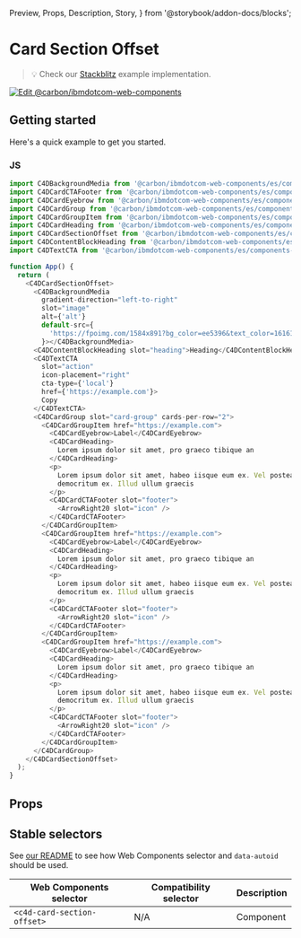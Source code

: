   Preview,
  Props,
  Description,
  Story,
} from '@storybook/addon-docs/blocks';

# Card Section Offset

> 💡 Check our
> [Stackblitz](https://stackblitz.com/github/carbon-design-system/carbon-for-ibm-dotcom/tree/main/packages/web-components/examples/stackblitz/components-react/card-section-offset)
> example implementation.

[![Edit @carbon/ibmdotcom-web-components](https://developer.stackblitz.com/img/open_in_stackblitz.svg)](https://stackblitz.com/github/carbon-design-system/carbon-for-ibm-dotcom/tree/main/packages/web-components/examples/stackblitz/components-react/card-section-offset)

## Getting started

Here's a quick example to get you started.

### JS

```javascript
import C4DBackgroundMedia from '@carbon/ibmdotcom-web-components/es/components-react/background-media/background-media';
import C4DCardCTAFooter from '@carbon/ibmdotcom-web-components/es/components-react/cta/card-cta-footer';
import C4DCardEyebrow from '@carbon/ibmdotcom-web-components/es/components-react/card/card-eyebrow';
import C4DCardGroup from '@carbon/ibmdotcom-web-components/es/components-react/card-group/card-group';
import C4DCardGroupItem from '@carbon/ibmdotcom-web-components/es/components-react/card-group/card-group-item';
import C4DCardHeading from '@carbon/ibmdotcom-web-components/es/components-react/card/card-heading';
import C4DCardSectionOffset from '@carbon/ibmdotcom-web-components/es/components-react/card-section-offset/card-section-offset';
import C4DContentBlockHeading from '@carbon/ibmdotcom-web-components/es/components-react/content-block/content-block-heading';
import C4DTextCTA from '@carbon/ibmdotcom-web-components/es/components-react/cta/text-cta';

function App() {
  return (
    <C4DCardSectionOffset>
      <C4DBackgroundMedia
        gradient-direction="left-to-right"
        slot="image"
        alt={'alt'}
        default-src={
          'https://fpoimg.com/1584x891?bg_color=ee5396&text_color=161616'
        }></C4DBackgroundMedia>
      <C4DContentBlockHeading slot="heading">Heading</C4DContentBlockHeading>
      <C4DTextCTA
        slot="action"
        icon-placement="right"
        cta-type={'local'}
        href={'https://example.com'}>
        Copy
      </C4DTextCTA>
      <C4DCardGroup slot="card-group" cards-per-row="2">
        <C4DCardGroupItem href="https://example.com">
          <C4DCardEyebrow>Label</C4DCardEyebrow>
          <C4DCardHeading>
            Lorem ipsum dolor sit amet, pro graeco tibique an
          </C4DCardHeading>
          <p>
            Lorem ipsum dolor sit amet, habeo iisque eum ex. Vel postea singulis
            democritum ex. Illud ullum graecis
          </p>
          <C4DCardCTAFooter slot="footer">
            <ArrowRight20 slot="icon" />
          </C4DCardCTAFooter>
        </C4DCardGroupItem>
        <C4DCardGroupItem href="https://example.com">
          <C4DCardEyebrow>Label</C4DCardEyebrow>
          <C4DCardHeading>
            Lorem ipsum dolor sit amet, pro graeco tibique an
          </C4DCardHeading>
          <p>
            Lorem ipsum dolor sit amet, habeo iisque eum ex. Vel postea singulis
            democritum ex. Illud ullum graecis
          </p>
          <C4DCardCTAFooter slot="footer">
            <ArrowRight20 slot="icon" />
          </C4DCardCTAFooter>
        </C4DCardGroupItem>
        <C4DCardGroupItem href="https://example.com">
          <C4DCardEyebrow>Label</C4DCardEyebrow>
          <C4DCardHeading>
            Lorem ipsum dolor sit amet, pro graeco tibique an
          </C4DCardHeading>
          <p>
            Lorem ipsum dolor sit amet, habeo iisque eum ex. Vel postea singulis
            democritum ex. Illud ullum graecis
          </p>
          <C4DCardCTAFooter slot="footer">
            <ArrowRight20 slot="icon" />
          </C4DCardCTAFooter>
        </C4DCardGroupItem>
      </C4DCardGroup>
    </C4DCardSectionOffset>
  );
}
```

## Props

<Props of={PropTypesRef} />

## Stable selectors

See
[our README](https://github.com/carbon-design-system/carbon-for-ibm-dotcom/tree/main/packages/web-components#stable-selectors-for-analytics-and-integratione2e-testing-in-web-components)
to see how Web Components selector and `data-autoid` should be used.

| Web Components selector     | Compatibility selector | Description |
| --------------------------- | ---------------------- | ----------- |
| `<c4d-card-section-offset>` | N/A                    | Component   |

<Description markdown={contributing} />
